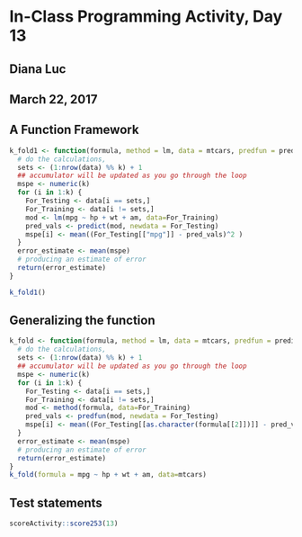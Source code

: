 # In-Class Programming Activity, Day 13

## Diana Luc
## March 22, 2017

## A Function Framework

```r
k_fold1 <- function(formula, method = lm, data = mtcars, predfun = predict, k = 10) {
  # do the calculations, 
  sets <- (1:nrow(data) %% k) + 1
  ## accumulator will be updated as you go through the loop
  mspe <- numeric(k)
  for (i in 1:k) {     
    For_Testing <- data[i == sets,]
    For_Training <- data[i != sets,]
    mod <- lm(mpg ~ hp + wt + am, data=For_Training)
    pred_vals <- predict(mod, newdata = For_Testing)
    mspe[i] <- mean((For_Testing[["mpg"]] - pred_vals)^2 )
  }
  error_estimate <- mean(mspe)
  # producing an estimate of error
  return(error_estimate)
}

k_fold1()
```

## Generalizing the function

```r
k_fold <- function(formula, method = lm, data = mtcars, predfun = predict, k = 10) {
  # do the calculations, 
  sets <- (1:nrow(data) %% k) + 1
  ## accumulator will be updated as you go through the loop
  mspe <- numeric(k)
  for (i in 1:k) {     
    For_Testing <- data[i == sets,]
    For_Training <- data[i != sets,]
    mod <- method(formula, data=For_Training)
    pred_vals <- predfun(mod, newdata = For_Testing)
    mspe[i] <- mean((For_Testing[[as.character(formula[[2]])]] - pred_vals)^2 )
  }
  error_estimate <- mean(mspe)
  # producing an estimate of error
  return(error_estimate)
}
k_fold(formula = mpg ~ hp + wt + am, data=mtcars)
```

## Test statements

```r
scoreActivity::score253(13)
```